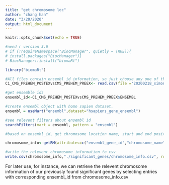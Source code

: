 ```yaml
---
title: "get chromosome loc"
author: "chang han"
date: "3/20/2020"
output: html_document
---
```


```r
knitr::opts_chunk$set(echo = TRUE)
```
```r
#need r version 3.6 
# if (!requireNamespace("BiocManager", quietly = TRUE)){
# install.packages("BiocManager")}
# BiocManager::install("biomaRt")
```
```r
library("biomaRt")
```
```r
#All files contain ensembl id information, so just choose any one of them and get the ensembl id.
C1_CMS_PREHEM_POSTEXvsCMS_PREHEM_PREEX<- read.csv(file ='20200218_simonson_rnaseq_deliverables/C1_CMS_PREHEM_POSTEXvsCMS_PREHEM_PREEX/20191108_simonson_rnaseq_differential_expression_20200218093629_C1_CMS_PREHEM_POSTEXvsCMS_PREHEM_PREEX_AllGenes.csv')

#get ensemble ids 
ensembl_id<-C1_CMS_PREHEM_POSTEXvsCMS_PREHEM_PREEX$ENSEMBL
```

```r
#create ensembl object with homo sapien dataset.
ensembl = useMart("ensembl",dataset="hsapiens_gene_ensembl")
```
```r
#see relevent filters about ensembl id 
searchFilters(mart = ensembl, pattern = "ensembl")
```
```r
#based on ensembl_id, get chromosome location name, start and end position

chromosome_info<-getBM(attributes=c("ensembl_gene_id","chromosome_name","start_position", "end_position"), filter="ensembl_gene_id" ,values =ensembl_id, mart = ensembl)
```

```r
#write the relevent chromosome information to csv
write.csv(chromosome_info,"./significant_genes/chromosome_info.csv", row.names = FALSE)
```
For later use, for instance, we can retrieve the relevent chromosome information of our previously found significant genes by selecting entries with corresponding ensembl_id from chromosome_info.csv 
